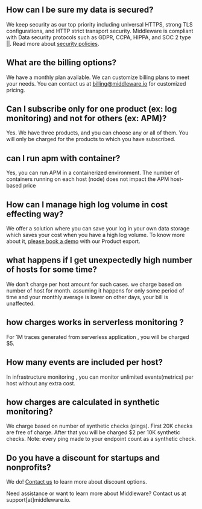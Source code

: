 ## How can I be sure my data is secured?
We keep security as our top priority including universal HTTPS, strong TLS configurations, and HTTP strict transport security. 
Middleware is compliant with Data security protocols such as GDPR, CCPA, HIPPA, and SOC 2 type ||.
Read more about [security policies](https://middleware.io/security).

## What are the billing options?
We have a monthly plan available. We can customize billing plans to meet your needs. You can contact us at billing@middleware.io for customized pricing.

## Can I subscribe only for one product (ex: log monitoring)  and not for others (ex: APM)?
Yes. We have three products, and you can choose any or all of them. You will only be charged for the products to which you have subscribed. 

## can I run apm with container?
Yes, you can run APM in a containerized environment. The number of containers running on each host (node) does not impact the APM host-based price

## How can I manage high log volume in cost effecting way?
We offer a solution where you can save your log in your own data storage which saves your cost when you have a high log volume. 
To know more about it, [please book a demo](https://calendly.com/middleware_io/30min) with our Product export.

## what happens if I get unexpectedly high number of hosts for some time?
We don't charge per host amount for such cases. we charge based on number of host for month. assuming it happens for only some period of time and your monthly average is lower on other days, your bill is unaffected.

## how charges works in serverless monitoring ?
For 1M traces generated from serverless application , you will be charged $5. 

## How many events are included per host?
In infrastructure monitoring , you can monitor unlimited events(metrics) per host without any extra cost. 

## how charges are calculated in synthetic monitoring?
We charge based on number of synthetic checks (pings). First 20K checks are free of charge. After that you will be charged $2 per 10K synthetic checks. 
Note: every ping made to your endpoint count as a synthetic check. 

## Do you have a discount for startups and nonprofits?
We do! [Contact us](https://calendly.com/middleware_io/30min) to learn more about discount options. 

<Note> Need assistance or want to learn more about Middleware? Contact us at support[at]middleware.io. </Note>